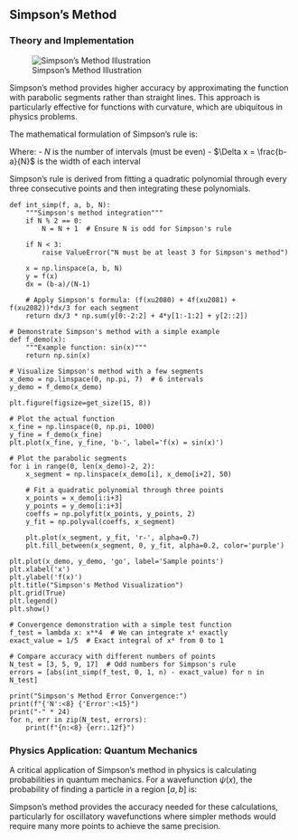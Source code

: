 ## Simpson's Method

### Theory and Implementation

![Simpson's Method Illustration](img/simpson.png)

Simpson's method provides higher accuracy by approximating the function with parabolic segments rather than straight lines. This approach is particularly effective for functions with curvature, which are ubiquitous in physics problems.

The mathematical formulation of Simpson's rule is:

\begin{equation}
\int_{a}^{b} f(x) dx \approx \frac{\Delta x}{3} \sum_{i=0}^{(N-1)/2} \left(f(x_{2i}) + 4f(x_{2i+1}) + f(x_{2i+2})\right)
\end{equation}

Where:
- $N$ is the number of intervals (must be even)
- $\Delta x = \frac{b-a}{N}$ is the width of each interval

Simpson's rule is derived from fitting a quadratic polynomial through every three consecutive points and then integrating these polynomials.

```pyodide
def int_simp(f, a, b, N):
    """Simpson's method integration"""
    if N % 2 == 0:
        N = N + 1  # Ensure N is odd for Simpson's rule
    
    if N < 3:
        raise ValueError("N must be at least 3 for Simpson's method")

    x = np.linspace(a, b, N)
    y = f(x)
    dx = (b-a)/(N-1)
    
    # Apply Simpson's formula: (f(xu2080) + 4f(xu2081) + f(xu2082))*dx/3 for each segment
    return dx/3 * np.sum(y[0:-2:2] + 4*y[1:-1:2] + y[2::2])

# Demonstrate Simpson's method with a simple example
def f_demo(x):
    """Example function: sin(x)"""
    return np.sin(x)

# Visualize Simpson's method with a few segments
x_demo = np.linspace(0, np.pi, 7)  # 6 intervals
y_demo = f_demo(x_demo)

plt.figure(figsize=get_size(15, 8))

# Plot the actual function
x_fine = np.linspace(0, np.pi, 1000)
y_fine = f_demo(x_fine)
plt.plot(x_fine, y_fine, 'b-', label='f(x) = sin(x)')

# Plot the parabolic segments
for i in range(0, len(x_demo)-2, 2):
    x_segment = np.linspace(x_demo[i], x_demo[i+2], 50)
    
    # Fit a quadratic polynomial through three points
    x_points = x_demo[i:i+3]
    y_points = y_demo[i:i+3]
    coeffs = np.polyfit(x_points, y_points, 2)
    y_fit = np.polyval(coeffs, x_segment)
    
    plt.plot(x_segment, y_fit, 'r-', alpha=0.7)
    plt.fill_between(x_segment, 0, y_fit, alpha=0.2, color='purple')

plt.plot(x_demo, y_demo, 'go', label='Sample points')
plt.xlabel('x')
plt.ylabel('f(x)')
plt.title("Simpson's Method Visualization")
plt.grid(True)
plt.legend()
plt.show()

# Convergence demonstration with a simple test function
f_test = lambda x: x**4  # We can integrate x⁴ exactly
exact_value = 1/5  # Exact integral of x⁴ from 0 to 1

# Compare accuracy with different numbers of points
N_test = [3, 5, 9, 17]  # Odd numbers for Simpson's rule
errors = [abs(int_simp(f_test, 0, 1, n) - exact_value) for n in N_test]

print("Simpson's Method Error Convergence:")
print(f"{'N':<8} {'Error':<15}")
print("-" * 24)
for n, err in zip(N_test, errors):
    print(f"{n:<8} {err:.12f}")
```

### Physics Application: Quantum Mechanics

A critical application of Simpson's method in physics is calculating probabilities in quantum mechanics. For a wavefunction $\psi(x)$, the probability of finding a particle in a region $[a,b]$ is:

\begin{equation}
P(a \leq x \leq b) = \int_{a}^{b} |\psi(x)|^2 dx
\end{equation}

Simpson's method provides the accuracy needed for these calculations, particularly for oscillatory wavefunctions where simpler methods would require many more points to achieve the same precision.